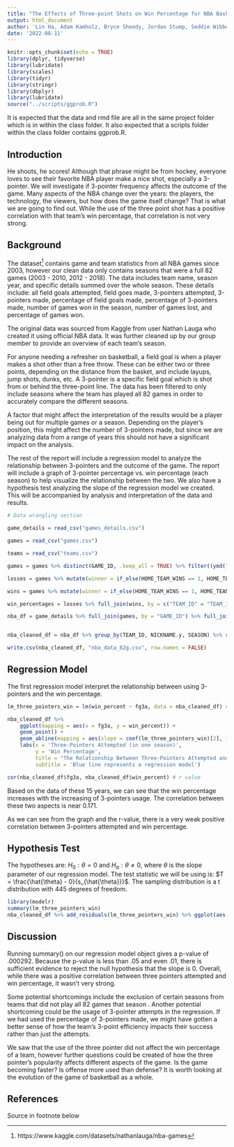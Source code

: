 ```yaml
---
title: "The Effects of Three-point Shots on Win Percentage for NBA Basketball"
output: html_document
author: 'Lin Ha, Adam Kamholz, Bryce Sheedy, Jordan Stump, Seddie Wibbels'
date: '2022-08-11'
---
```


```r
knitr::opts_chunk$set(echo = TRUE)
library(dplyr, tidyverse)
library(lubridate)
library(scales)
library(tidyr)
library(stringr)
library(dbplyr)
library(lubridate)
source("../scripts/ggprob.R")

```

It is expected that the data and rmd file are all in the same project folder which is in within the class folder. It also expected that a scripts folder within the class folder contains ggprob.R.

## Introduction

He shoots, he scores! Although that phrase might be from hockey, everyone loves to see their favorite NBA player make a nice shot, especially a 3-pointer. We will investigate if 3-pointer frequency affects the outcome of the game. Many aspects of the NBA change over the years: the players, the technology, the viewers, but how does the game itself change? That is what we are going to find out. While the use of the three point shot has a positive correlation with that team's win percentage, that correlation is not very strong.
	
## Background

The dataset^[https://www.kaggle.com/datasets/nathanlauga/nba-games] contains game and team statistics from all NBA games since 2003, however our clean data only contains seasons that were a full 82 games (2003 - 2010, 2012 - 2018). The data includes team name, season year, and specific details summed over the whole season. These details include: all field goals attempted, field goes made, 3-pointers attempted, 3-pointers made, percentage of field goals made, percentage of 3-pointers made, number of games won in the season, number of games lost, and percentage of games won. 

The original data was sourced from Kaggle from user Nathan Lauga who created it using official NBA data. It was further cleaned up by our group member to provide an overview of each team’s season. 

For anyone needing a refresher on basketball, a field goal is when a player makes a shot other than a free throw. These can be either two or three points, depending on the distance from the basket, and include layups, jump shots, dunks, etc. A 3-pointer is a specific field goal which is shot from or behind the three-point line. The data has been filtered to only include seasons where the team has played all 82 games in order to accurately compare the different seasons. 

A factor that might affect the interpretation of the results would be a player being out for multiple games or a season. Depending on the player’s position, this might affect the number of 3-pointers made, but since we are analyzing data from a range of years this should not have a significant impact on the analysis. 

The rest of the report will include a regression model to analyze the relationship between 3-pointers and the outcome of the game. The report will include a graph of 3-pointer percentage vs. win percentage (each season) to help visualize the relationship between the two. We also have a hypothesis test analyzing the slope of the regression model we created. This will be accompanied by analysis and interpretation of the data and results. 

```r
# Data wrangling section

game_details = read_csv("games_details.csv")

games = read_csv("games.csv")

teams = read_csv("teams.csv")

games = games %>% distinct(GAME_ID, .keep_all = TRUE) %>% filter((ymd("2003/10/28") <= ymd(GAME_DATE_EST) & ymd(GAME_DATE_EST) <= ymd("2004/4/14")) | (ymd("2004/11/02") <= ymd(GAME_DATE_EST) & ymd(GAME_DATE_EST) <= ymd("2005/4/20")) | (ymd("2005/11/01") <= ymd(GAME_DATE_EST) & ymd(GAME_DATE_EST) <= ymd("2006/4/19")) | (ymd("2006/10/31") <= ymd(GAME_DATE_EST) & ymd(GAME_DATE_EST) <= ymd("2007/4/18")) | (ymd("2007/10/30") <= ymd(GAME_DATE_EST) & ymd(GAME_DATE_EST) <= ymd("2008/4/16")) | (ymd("2008/10/28") <= ymd(GAME_DATE_EST) & ymd(GAME_DATE_EST) <= ymd("2009/4/16")) | (ymd("2009/10/27") <= ymd(GAME_DATE_EST) & ymd(GAME_DATE_EST) <= ymd("2010/4/14")) | (ymd("2010/10/26") <= ymd(GAME_DATE_EST) & ymd(GAME_DATE_EST) <= ymd("2011/4/13")) | (ymd("2011/12/25") <= ymd(GAME_DATE_EST) & ymd(GAME_DATE_EST) <= ymd("2012/4/26")) | (ymd("2012/10/30") <= ymd(GAME_DATE_EST) & ymd(GAME_DATE_EST) <= ymd("2013/4/17")) | (ymd("2013/10/29") <= ymd(GAME_DATE_EST) & ymd(GAME_DATE_EST) <= ymd("2014/4/16")) | (ymd("2014/10/28") <= ymd(GAME_DATE_EST) & ymd(GAME_DATE_EST) <= ymd("2015/4/15")) | (ymd("2015/10/27") <= ymd(GAME_DATE_EST) & ymd(GAME_DATE_EST) <= ymd("2016/4/13")) | (ymd("2016/10/25") <= ymd(GAME_DATE_EST) & ymd(GAME_DATE_EST) <= ymd("2017/4/12")) | (ymd("2017/10/17") <= ymd(GAME_DATE_EST) & ymd(GAME_DATE_EST) <= ymd("2018/4/11")) | (ymd("2018/10/16") <= ymd(GAME_DATE_EST) & ymd(GAME_DATE_EST) <= ymd("2019/4/10")) | (ymd("2019/10/22") <= ymd(GAME_DATE_EST) & ymd(GAME_DATE_EST) <= ymd("2020/8/16")) | (ymd("2020/12/22") <= ymd(GAME_DATE_EST) & ymd(GAME_DATE_EST) <= ymd("2021/5/16"))) 

losses = games %>% mutate(winner = if_else(HOME_TEAM_WINS == 1, HOME_TEAM_ID, VISITOR_TEAM_ID), TEAM_ID = if_else(HOME_TEAM_WINS == 0, HOME_TEAM_ID, VISITOR_TEAM_ID )) %>% group_by(TEAM_ID, SEASON) %>% summarise(loss_n = n(), type = "loss")

wins = games %>% mutate(winner = if_else(HOME_TEAM_WINS == 1, HOME_TEAM_ID, VISITOR_TEAM_ID), TEAM_ID = if_else(HOME_TEAM_WINS == 0,  VISITOR_TEAM_ID, HOME_TEAM_ID )) %>% group_by(TEAM_ID, SEASON) %>% summarise(wins_n = n(), type = "win")

win_percentages = losses %>% full_join(wins, by = c("TEAM_ID" = "TEAM_ID", "SEASON" = "SEASON")) %>% mutate(win_percent = 100*(wins_n / (wins_n + loss_n))) %>% select(SEASON, TEAM_ID, wins_n, loss_n, win_percent)

nba_df = game_details %>% full_join(games, by = "GAME_ID") %>% full_join(teams, by = "TEAM_ID")  %>% drop_na(MIN) %>% select(TEAM_ID, NICKNAME.y, GAME_ID, SEASON, FGA, FGM, FG3A, FG3M, GAME_DATE_EST) %>% drop_na(SEASON)


nba_cleaned_df = nba_df %>% group_by(TEAM_ID, NICKNAME.y, SEASON) %>% summarise(fga = sum(FGA), fgm = sum(FGM), fg3a = sum(FG3A), fg3m = sum(FG3M)) %>% mutate(fg_percent = 100*(fgm/fga), fg3_percent = 100*(fg3m/fg3a)) %>% full_join(win_percentages, by = c("TEAM_ID" = "TEAM_ID", "SEASON" = "SEASON")) %>% rename(team_id = TEAM_ID, nickname = NICKNAME.y ,season = SEASON) %>% mutate(num_games = wins_n + loss_n) %>% filter(num_games == 82)

write.csv(nba_cleaned_df, "nba_data_82g.csv", row.names = FALSE)
```

## Regression Model

The first regression model interpret the relationship between using 3-pointers and the win percentage.
```r
lm_three_pointers_win = lm(win_percent ~ fg3a, data = nba_cleaned_df) # regression model object

nba_cleaned_df %>% 
    ggplot(mapping = aes(x = fg3a, y = win_percent)) + 
    geom_point() + 
    geom_abline(mapping = aes(slope = coef(lm_three_pointers_win)[2], intercept = coef(lm_three_pointers_win)[1]), color = "blue") +
    labs(x = 'Three-Pointers Attempted (in one season)',
         y = 'Win Percentage',
         title = "The Relationship Between Three-Pointers Attempted and Win Percentage",
         subtitle = 'Blue line represents a regression model')

cor(nba_cleaned_df$fg3a, nba_cleaned_df$win_percent) # r value
```

Based on the data of these 15 years, we can see that the win percentage increases with the increasing of 3-pointers usage. The correlation between these two aspects is near 0.171.

As we can see from the graph and the r-value, there is a very weak positive correlation between 3-pointers attempted and win percentage. 

## Hypothesis Test

The hypotheses are: 
$H_0: \theta = 0$ and
$H_a: \theta \neq 0$, where $\theta$ is the slope parameter of our regression model. 
The test statistic we will be using is: $T = \frac{\hat{\theta} - 0}{s_{\hat{\theta}}}$. The sampling distribution is a t distribution with 445 degrees of freedom. 

``` r
library(modelr)
summary(lm_three_pointers_win)
nba_cleaned_df %>% add_residuals(lm_three_pointers_win) %>% ggplot(aes(x = fg3a, y = resid)) + geom_point()
```

## Discussion

Running summary() on our regression model object gives a p-value of .000292. Because the p-value is less than .05 and even .01, there is sufficient evidence to reject the null hypothesis that the slope is 0. Overall, while there was a positive correlation between three pointers attempted and win percentage, it wasn't very strong. 

Some potential shortcomings include the exclusion of certain seasons from teams that did not play all 82 games that season . Another potential shortcoming could be the usage of 3-pointer attempts in the regression. If we had used the percentage of 3-pointers made, we might have gotten a better sense of how the team's 3-point efficiency impacts their success rather than just the attempts. 

We saw that the use of the three pointer did not affect the win percentage of a team, however further questions could be created of how the three pointer’s popularity affects different aspects of the game. Is the game becoming faster? Is offense more used than defense? It is worth looking at the evolution of the game of basketball as a whole.

## References

Source in footnote below
